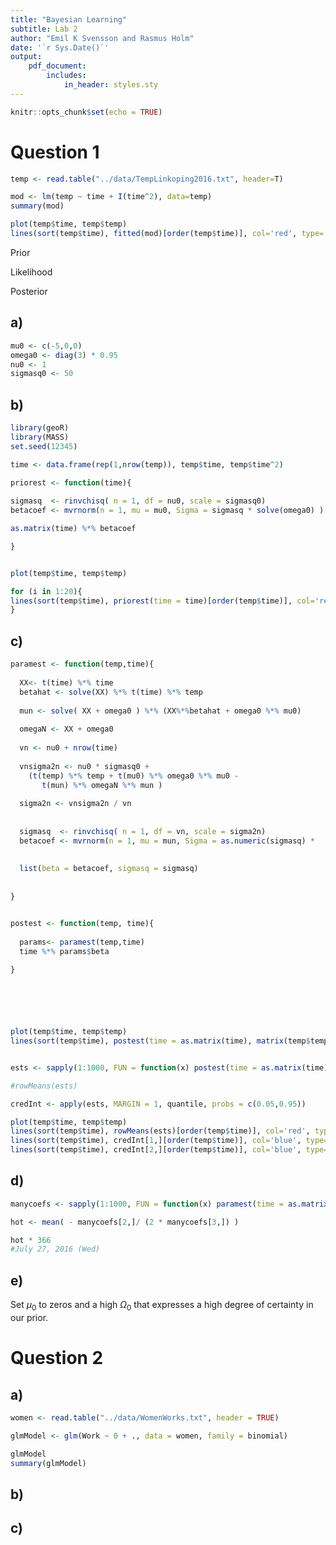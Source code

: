 ```yaml
---
title: "Bayesian Learning"
subtitle: Lab 2
author: "Emil K Svensson and Rasmus Holm"
date: '`r Sys.Date()`'
output:
    pdf_document:
        includes:
            in_header: styles.sty
---
```


```r
knitr::opts_chunk$set(echo = TRUE)
```

# Question 1

```r
temp <- read.table("../data/TempLinkoping2016.txt", header=T)

mod <- lm(temp ~ time + I(time^2), data=temp)
summary(mod)
```

```r
plot(temp$time, temp$temp)
lines(sort(temp$time), fitted(mod)[order(temp$time)], col='red', type='l')
```

Prior

\begin{align*}
\sigma^2 &\sim \text{Inv -- } \chi^2(\nu_{0}, \sigma_{0}^{2}) \\
\beta | \sigma^2 &\sim \text{N}(\mu_{0}, \sigma^2 \Omega_{0}^{-1})
\end{align*}

Likelihood

\begin{align*}
\textbf{y}| \beta, \sigma^2, \textbf{X} &\sim \text{N}(\textbf{X} \beta, \sigma^2 I_{n})
\end{align*}

Posterior

\begin{align*}
\sigma^2 | \textbf{y} &\sim \text{Inv -- } \chi^2(\nu_{n}, \sigma_{n}^{2}) \\
\beta | \sigma^2, \textbf{y} &\sim \text{N}(\mu_{n}, \sigma^2 \Omega_{n}^{-1}) \\
\intertext{where}
\mu_{n} &= (\textbf{X}^\intercal \textbf{X} + \Omega_0)^{-1} (\textbf{X}^\intercal \textbf{X} \hat{\beta} + \Omega_{0} \mu_{0}) \\
\Omega_{n} &= \textbf{X}^\intercal \textbf{X} + \Omega_{0} \\
\nu_{n} &= \nu_{0} + n \\
\nu_{n} \sigma^{2}_{n} &= \nu_{0} \sigma^2_0 + (\textbf{y}^\intercal \textbf{y} + \mu^{\intercal}_{0} \Omega_0 \mu_0 - \mu^{\intercal}_{n} \Omega_n \mu_n)
\end{align*}



## a)
```r
mu0 <- c(-5,0,0)
omega0 <- diag(3) * 0.95
nu0 <- 1
sigmasq0 <- 50


```


## b)

```r
library(geoR)
library(MASS)
set.seed(12345)

time <- data.frame(rep(1,nrow(temp)), temp$time, temp$time^2)

priorest <- function(time){ 
  
sigmasq  <- rinvchisq( n = 1, df = nu0, scale = sigmasq0)
betacoef <- mvrnorm(n = 1, mu = mu0, Sigma = sigmasq * solve(omega0) )

as.matrix(time) %*% betacoef

}


plot(temp$time, temp$temp)

for (i in 1:20){ 
lines(sort(temp$time), priorest(time = time)[order(temp$time)], col='red', type='l')
}
```



## c)

```r


paramest <- function(temp,time){
  
  XX<- t(time) %*% time
  betahat <- solve(XX) %*% t(time) %*% temp 
   
  mun <- solve( XX + omega0 ) %*% (XX%*%betahat + omega0 %*% mu0)
  
  omegaN <- XX + omega0 
  
  vn <- nu0 + nrow(time)
  
  vnsigma2n <- nu0 * sigmasq0 + 
    (t(temp) %*% temp + t(mu0) %*% omega0 %*% mu0 - 
       t(mun) %*% omegaN %*% mun ) 
  
  sigma2n <- vnsigma2n / vn
  
    
  sigmasq  <- rinvchisq( n = 1, df = vn, scale = sigma2n)
  betacoef <- mvrnorm(n = 1, mu = mun, Sigma = as.numeric(sigmasq) *        solve(omegaN) )
  
                        
  list(beta = betacoef, sigmasq = sigmasq)
  
  
} 


postest <- function(temp, time){
 
  params<- paramest(temp,time) 
  time %*% params$beta
  
}






plot(temp$time, temp$temp)
lines(sort(temp$time), postest(time = as.matrix(time), matrix(temp$temp,ncol = 1))[order(temp$time)], col='red', type='l')


ests <- sapply(1:1000, FUN = function(x) postest(time = as.matrix(time), matrix(temp$temp,ncol = 1))  )

#rowMeans(ests)

credInt <- apply(ests, MARGIN = 1, quantile, probs = c(0.05,0.95))

plot(temp$time, temp$temp)
lines(sort(temp$time), rowMeans(ests)[order(temp$time)], col='red', type='l')
lines(sort(temp$time), credInt[1,][order(temp$time)], col='blue', type='l')
lines(sort(temp$time), credInt[2,][order(temp$time)], col='blue', type='l')


```


## d)

```r


manycoefs <- sapply(1:1000, FUN = function(x) paramest(time = as.matrix(time), matrix(temp$temp,ncol = 1) )$beta)

hot <- mean( - manycoefs[2,]/ (2 * manycoefs[3,]) ) 

hot * 366
#July 27, 2016 (Wed)
```


## e)

Set $\mu_0$ to zeros and a high $\Omega_0$ that expresses a high degree of certainty in our prior. 


\newpage

# Question 2

## a)

```r
women <- read.table("../data/WomenWorks.txt", header = TRUE)

glmModel <- glm(Work ~ 0 + ., data = women, family = binomial)

glmModel
summary(glmModel)
```


## b)

## c)
